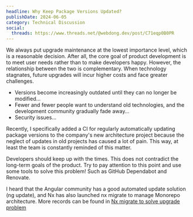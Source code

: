 ```yaml
---
headline: Why Keep Package Versions Updated?
publishDate: 2024-06-05
category: Technical Discussion
social:
  threads: https://www.threads.net/@webdong.dev/post/C71eqp0B0PR
---
```


We always put upgrade maintenance at the lowest importance level, which is a reasonable decision. After all, the core goal of product development is to meet user needs rather than to make developers happy. However, the relationship between the two is complementary. When technology stagnates, future upgrades will incur higher costs and face greater challenges.

- Versions become increasingly outdated until they can no longer be modified...
- Fewer and fewer people want to understand old technologies, and the development community gradually fade away...
- Security issues...

Recently, I specifically added a CI for regularly automatically updating package versions to the company's new architecture project because the neglect of updates in old projects has caused a lot of pain. This way, at least the team is constantly reminded of this matter.

Developers should keep up with the times. This does not contradict the long-term goals of the product. Try to pay attention to this point and use some tools to solve this problem! Such as GitHub Dependabot and Renovate.

I heard that the Angular community has a good automated update solution (ng update), and Nx has also launched nx migrate to manage Monorepo architecture. More records can be found in [Nx migrate to solve upgrade problem](https://www.webdong.dev/post/nx-migrate-to-solve-upgrade-problem/)
